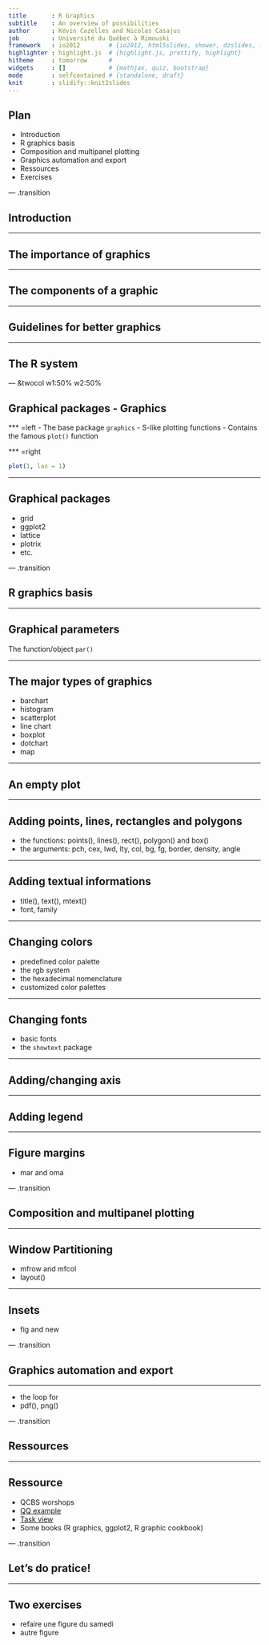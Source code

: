 ```yaml
---
title       : R Graphics
subtitle    : An overview of possibilities
author      : Kévin Cazelles and Nicolas Casajus
job         : Université du Québec à Rimouski
framework   : io2012        # {io2012, html5slides, shower, dzslides, ...}
highlighter : highlight.js  # {highlight.js, prettify, highlight}
hitheme     : tomorrow      #
widgets     : []            # {mathjax, quiz, bootstrap}
mode        : selfcontained # {standalone, draft}
knit        : slidify::knit2slides
---
```


<!--
# Custom the slidify.css

library(slidify)
setwd('~/MEGA/QCBSgraphR/lecture')
slidify('index.rmd')

-->

## Plan

- Introduction
- R graphics basis
- Composition and multipanel plotting
- Graphics automation and export
- Ressources
- Exercises

--- .transition

## Introduction

---

## The importance of graphics

---

## The components of a graphic

---

## Guidelines for better graphics

---

## The R system

--- &twocol w1:50% w2:50%

## Graphical packages - Graphics

*** =left
- The base package `graphics`
- S-like plotting functions
- Contains the famous `plot()` function

*** =right
```r
plot(1, las = 1)
```

---

## Graphical packages

- grid
- ggplot2
- lattice
- plotrix
- etc.

--- .transition

## R graphics basis

---

## Graphical parameters

The function/object `par()`

---

## The major types of graphics

- barchart
- histogram
- scatterplot
- line chart
- boxplot
- dotchart
- map

---

## An empty plot

---

## Adding points, lines, rectangles and polygons

- the functions: points(), lines(), rect(), polygon() and box()
- the arguments: pch, cex, lwd, lty, col, bg, fg, border, density, angle

---

## Adding textual informations

- title(), text(), mtext()
- font, family

---

## Changing colors

- predefined color palette
- the rgb system
- the hexadecimal nomenclature
- customized color palettes

---

## Changing fonts

- basic fonts
- the `showtext` package

---

## Adding/changing axis

---

## Adding legend

---

## Figure margins

- mar and oma

--- .transition

## Composition and multipanel plotting

---

## Window Partitioning

- mfrow and mfcol
- layout()

---

## Insets

- fig and new

--- .transition

## Graphics automation and export

---

- the loop for
- pdf(), png()

--- .transition

## Ressources

---

## Ressource

- QCBS worshops
- [QQ example](http://kevincazelles)
- [Task view](https://cran.r-project.org/web/views/Graphics.html)
- Some books (R graphics, ggplot2, R graphic cookbook)

--- .transition

## Let's do pratice!

---

## Two exercises

- refaire une figure du samedi
- autre figure
